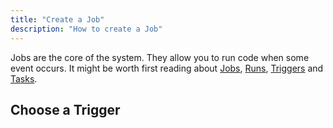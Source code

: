 ```yaml
---
title: "Create a Job"
description: "How to create a Job"
---
```


Jobs are the core of the system. They allow you to run code when some event occurs. It might be worth first reading about [Jobs](/documentation/concepts/jobs), [Runs](/documentation/concepts/runs), [Triggers](/documentation/concepts/triggers) and [Tasks](/documentation/concepts/tasks).

## Choose a Trigger
